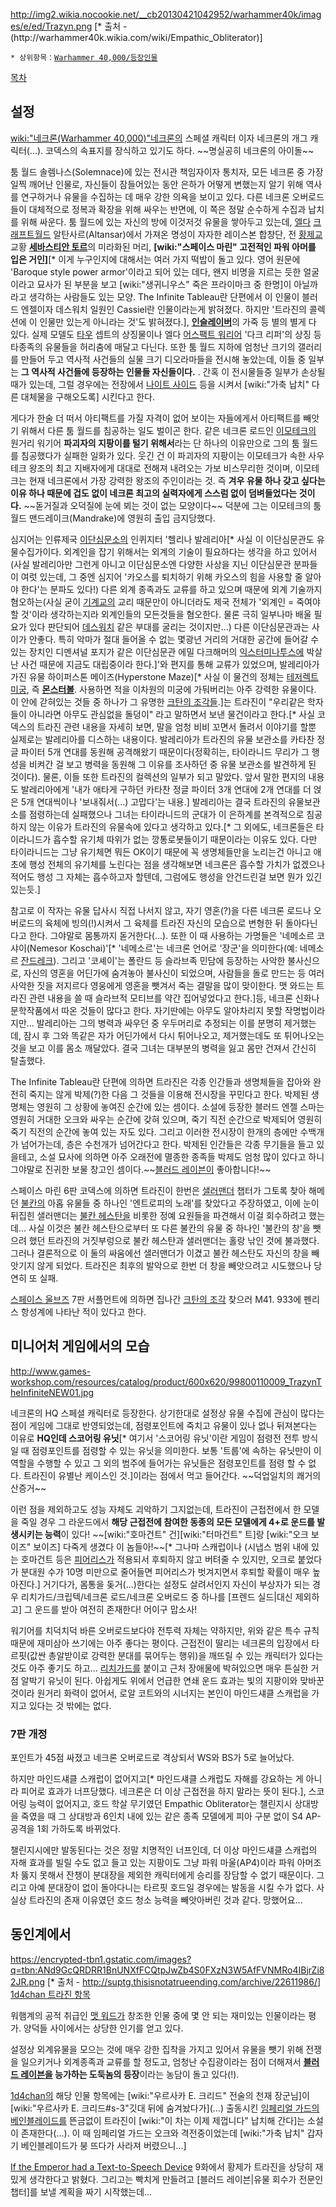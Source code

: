 {{{+1 '''Trazyn the Infinite, Archeovist of the Solemnace Galleries'''}}}
{{{+1 솔렘나스 전시관의 책임자, 영겁의 트라진}}}

http://img2.wikia.nocookie.net/__cb20130421042952/warhammer40k/images/e/ed/Trazyn.png
[* 출처 - (http://warhammer40k.wikia.com/wiki/Empathic_Obliterator)]

 * 상위항목：[[Warhammer 40,000/등장인물]]

[[목차]]

== 설정 ==
[[wiki:"네크론(Warhammer 40,000)"네크론]]의 스페셜 캐릭터 이자 네크론의 개그 캐릭터(...). 코덱스의 속표지를 장식하고 있기도 하다. ~~명실공히 네크론의 아이돌~~

툼 월드 솔렘나스(Solemnace)에 있는 전시관 책임자이자 통치자, 모든 네크론 중 가장 일찍 깨어난 인물로, 자신들이 잠들어있는 동안 은하가 어떻게 변했는지 알기 위해 역사를 연구하거나 유물을 수집하는 데 매우 강한 의욕을 보이고 있다. 다른 네크론 오버로드들이 대체적으로 정복과 확장을 위해 싸우는 반면에, 이 쪽은 정말 순수하게 수집과 납치를 위해 싸운다. 툼 월드에 있는 자신의 방에 이것저것 유물을 쌓아두고 있는데, [[엘다]] [[크래프트월드]] 알탄사르(Altansar)에서 가져온 명성이 자자한 레이스본 합창단, 전 [[황제교]] 교황 '''[[세바스티안 토르]]'''의 미라화된 머리, '''[wiki:"스페이스 마린" 고전적인 파워 아머를 입은 거인]'''[* 이게 누구인지에 대해서는 여러 가지 떡밥이 돌고 있다. 영어 원문에 'Baroque style power armor'이라고 되어 있는 데다, 왠지 비명을 지르는 듯한 얼굴이라고 묘사가 된 부분을 보고 [wiki:"생귀니우스" 죽은 프라이마크 중 한명]이 아닐까라고 생각하는 사람들도 있는 모양. The Infinite Tableau란 단편에서 이 인물이 블러드 엔젤이자 데스워치 일원인 Cassiel란 인물이라는게 밝혀졌다. 하지만 '트라진의 콜렉션에 이 인물만 있는게 아니라는 것'도 밝혀졌다.], '''[[인슬레이버]]'''의 가죽 등 별의 별게 다 있다. 실제 모델도 [[타우]] 셉트의 상징물이나 엘다 [[어스팩트 워리어]] '다크 리퍼'의 상징 등 타종족의 유물들을 허리춤에 매달고 다닌다. 또한 툼 월드 지하에 엄청난 크기의 갤러리를 만들어 두고 역사적 사건들의 실물 크기 디오라마들을 전시해 놓았는데, 이들 중 일부는 '''그 역사적 사건들에 등장하는 인물들 자신들이다.''' . 간혹 이 전시물들중 일부가 손상될 때가 있는데, 그럴 경우에는 전장에서 [[나이트 사이드]] 등을 시켜서 [wiki:"가축 납치" 다른 대체물을 구해오도록] 시킨다고 한다. 
 
게다가 한술 더 떠서 아티팩트를 가질 자격이 없어 보이는 자들에게서 아티팩트를 빼앗기 위해서 다른 툼 월드를 침공하는 일도 벌이곤 한다. 같은 네크론 로드인 [[이모테크]]의 원거리 워기어 '''파괴자의 지팡이를 털기 위해서'''라는 단 하나의 이유만으로 그의 툼 월드를 침공했다가 실패한 일화가 있다. 웃긴 건 이 파괴자의 지팡이는 이모테크가 속한 사우테크 왕조의 최고 지배자에게 대대로 전해져 내려오는 가보 비스무리한 것이며, 이모테크는 현재 네크론에서 가장 강력한 왕조의 주인이라는 것. 즉 '''겨우 유물 하나 갖고 싶다는 이유 하나 때문에 겁도 없이 네크론 최고의 실력자에게 스스럼 없이 덤벼들었다는 것이다.''' ~~돋거질과 오덕질에 눈에 뵈는 것이 없는 모양이다~~ 덕분에 그는 이모테크의 툼 월드 맨드레이크(Mandrake)에 영원히 출입 금지당했다.

심지어는 인류제국 [[이단심문소]]의 인퀴지터 '헬리나 발레리아[* 사실 이 이단심문관도 유물수집가이다. 외계인을 잡기 위해서는 외계의 기술이 필요하다는 생각을 하고 있어서(사실 발레리아만 그런게 아니고 이단심문소엔 다양한 사상을 지닌 이단심문관 분파들이 여럿 있는데, 그 중엔 심지어 '카오스를 퇴치하기 위해 카오스의 힘을 사용할 줄 알아야 한다'는 분파도 있다!) 다른 외계 종족과도 교류를 하고 있으며 때문에 외계 기술까지 혐오하는(사실 굳이 [[기계교]]의 교리 때문만이 아니더라도 제국 전체가 '외계인 = 죽여야 할 것'이라 생각하는지라 외계인들의 모든것들을 혐오한다. 물론 극히 일부나마 배울 필요가 있다 판단되어 [[데스워치]] 같은 부대를 굴리는 것이지만...) 다른 이단심문관과는 사이가 안좋다. 특히 악마가 절대 들어올 수 없는 몇광년 거리의 거대한 공간에 들어갈 수 있는 장치인 디멘셔널 포지가 같은 이단심문관 에밀 다크해머의 [[익스터미나투스]]에 박살난 사건 때문에 지금도 대립중이라 한다.]'와 편지를 통해 교류가 있었으며, 발레리아가 가진 유물 하이퍼스톤 메이즈(Hyperstone Maze)[* 사실 이 물건의 정체는 [[테저렉트 미궁]], 즉 '''[[몬스터볼]]'''. 사용하면 적을 이차원의 미궁에 가둬버리는 아주 강력한 유물이다. 이 안에 갇혀있는 것들 중 하나가 그 유명한 [[크탄의 조각]]들.]는 트라진이 "우리같은 학자들이 아니라면 아무도 관심없을 돌덩이" 라고 말하면서 보낸 물건이라고 한다.[* 사실 코덱스의 트라진 관련 내용을 자세히 보면, 말을 엄청 비비 꼬면서 돌려서 이야기를 할뿐 실제로는 발레리아를 디스하는 내용이다. 발레리아가 트라진의 유물 보관소를 카타찬 정글 파이터 5개 연대를 동원해 공격해왔기 때문이다(정확히는, 타이라니드 무리가 그 행성을 비켜간 걸 보고 병력을 동원해 그 이유를 조사하던 중 유물 보관소를 발견하게 된 것이다). 물론, 이들 또한 트라진의 컬렉션의 일부가 되고 말았다. 앞서 말한 편지의 내용도 발레리아에게 '내가 애타게 구하던 카타찬 정글 파이터 3개 연대에 2개 연대를 더 얹은 5개 연대씩이나 '보내줘서(...) 고맙다'는 내용.] 발레리아는 결국 트라진의 유물보관소를 점령하는데 실패했으나 그녀는 타이라니드의 군대가 이 은하계를 본격적으로 침공하지 않는 이유가 트라진의 유물속에 있다고 생각하고 있다.[* 그 외에도, 네크론들은 타이라니드가 흡수할 유기체 따위가 없는 깡통로봇들이기 때문이라는 이유도 있다. 다만 타이라니드는 그냥 유기체면 뭐든 OK이기 때문에 꼭 생명체들만을 노리는건 아니고 애초에 행성 전체의 유기체를 노린다는 점을 생각해보면 네크론은 흡수할 가치가 없겠으나 적어도 행성 그 자체는 흡수하고자 할텐데, 그럼에도 행성을 안건드린걸 보면 뭔가 있긴 있는듯.]

참고로 이 작자는 유물 답사시 직접 나서지 않고, 자기 영혼(?)을 다른 네크론 로드나 오버로드의 육체에 빙의(!)시켜서 그 육체를 트라진 자신의 모습으로 변형한 뒤 돌아다닌다고 한다. 그야말로 몸통까지 돋거한다(...). 또한 이 때 사용하는 가명들은 '네메소르 코샤이(Nemesor Koschai)'[* '네메소르'는 네크론 언어로 '장군'을 의미한다(예: 네메소르 [[잔드레크]]). 그리고 '코셰이'는 폴란드 등 슬라브족 민담에 등장하는 사악한 불사신으로, 자신의 영혼을 어딘가에 숨겨놓아 불사신이 되었으며, 사람들을 돌로 만드는 등 여러 사악한 짓을 저지르다 영웅에게 영혼을 뺏겨서 죽는 결말을 많이 맞이한다. 맷 와드는 트라진 관련 내용을 쓸 때 슬라브적 모티브를 약간 집어넣었다고 한다.]등, 네크론 신화나 문학작품에서 따온 것들이 많다고 한다. 자기딴에는 아무도 알아차리지 못할 작명법이라지만... 발레리아는 그의 병력과 싸우던 중 우두머리로 추정되는 이를 분명히 제거했는데, 잠시 후 그와 똑같은 자가 어딘가에서 다시 튀어나오고, 제거했는데도 또 튀어나오는 것을 보고 이를 몸소 깨달았다. 결국 그녀는 대부분의 병력을 잃고 몸만 건져서 간신히 탈출했다.

The Infinite Tableau란 단편에 의하면 트라진은 각종 인간들과 생명체들을 잡아와 완전히 죽지는 않게 박제(?)한 다음 그 것들을 이용해 전시장을 꾸민다고 한다. 박제된 생명체는 영원히 그 상황에 놓여진 순간에 있는 셈이다. 소설에 등장한 블러드 엔젤 스마는 영원히 거대한 오크와 싸우는 순간에 갖혀 있으며, 죽기 직전 순간으로 박제되어 영원히 죽기 직전의 순간에 놓여 있는 자도 있다. 그리고 이러한 전시장이 한개의 층에만 수백개가 넘어가는데, 층은 수천개가 넘어간다고 한다. 박제된 인간들은 각종 무기들을 들고 있을테고, 소설 묘사에 의하면 아주 오래전에 멸종한 종족들 박제도 엄청 많이 있다고 하니 그야말로 진귀한 보물 창고인 셈이다.~~[[블러드 레이븐]]이 좋아합니다!~~

스페이스 마린 6판 코덱스에 의하면 트라진이 한번은 [[샐러맨더]] 챕터가 그토록 찾아 해메던 [[불칸]]의 아홉 유물들 중 하나인 '엔트로피의 노래'를 찾았다고 주장하였고, 이에 눈이 뒤집힌 샐러맨더는 [[불칸 헤스탄]]을 비롯한 정예 요원들을 파견해서 이걸 회수하려고 했는데... 사실 이것은 불칸 헤스탄으로부터 또 다른 불칸의 유물 중 하나인 '불칸의 창'을 뺏으려 했던 트라진의 거짓부렁으로 불칸 헤스탄과 샐러맨더는 홀랑 낚인 것에 불과했다. 그러나 결론적으로 이 둘의 싸움에선 샐러맨더가 이겼고 불칸 헤스탄도 자신의 창을 빼앗기지 않게 되었다. 트라진은 최후의 발악으로 한번 더 창을 빼앗으려고 시도했으나 당연히 또 실패.

[[스페이스 울브즈]] 7판 서플먼트에 의하면 집나간 [[크탄의 조각]] 찾으러 M41. 933에 펜리스 항성계에 나타난 적이 있다고 한다. 


== 미니어처 게임에서의 모습 ==

http://www.games-workshop.com/resources/catalog/product/600x620/99800110009_TrazynTheInfiniteNEW01.jpg

네크론의 HQ 스페셜 캐릭터로 등장한다. 상기한대로 설정상 유물 수집에 관심이 많다는 점이 게임에 그대로 반영되었는데, 점령포인트에 죽치고 유물이 있나 없나 뒤져본다는 이유로 '''HQ인데 스코어링 유닛'''[* 여기서 '스코어링 유닛'이란 게임이 점령전 전투 방식일 때 점령포인트를 점령할 수 있는 유닛을 의미한다. 보통 '트룹'에 속하는 유닛만이 이 역할을 수행할 수 있고 그 외의 범주에 들어가는 유닛들은 점령포인트를 점령 할 수 없다. 트라진이 유별난 케이스인 것.]이라는 점에서 먹고 들어간다. ~~덕업일치의 쾌거의 산증거~~

이런 점을 제외하고도 성능 자체도 괴악하기 그지없는데, 트라진이 근접전에서 한 모델을 죽일 경우 그 라운드에서 '''해당 근접전에 참여한 동종의 모든 모델에게 4+로 운드를 발생시키는 능력'''이 있다! ~~[wiki:"호마건트" 건][wiki:"터마건트" 트]랑 [wiki:"오크 보이즈" 보이즈] 다죽게 생겼다 이 놈들아!~~[* 그나마  스캐럽이나 (시냅스 범위 내에 있는 호마건트 등은 [[피어리스]]가 적용되서 후퇴하지 않고 버텨줄 수 있지만, 오크로 붙었다가 분대원 수가 10명 미만으로 줄어들면 피어리스가 벗겨지면서 후퇴할 확률이 매우 높아진다.] 거기다가, 몸통을 돚거(...)한다는 설정도 살려서인지 자신이 부상자가 되는 경우 리치가드/크립텍/네크론 로드/네크론 오버로드 중 하나를 [프렌드 실드|대신 제외하고] 그 운드를 받아 여전히 존재한다! 어이구 맙소사!

워기어를 치덕치덕 바른 오버로드보다야 전투력 자체는 약하지만, 위와 같은 특수 규칙 때문에 재미삼아 쓰기에는 아주 좋다는 평이다. 근접전이 딸리는 네크론의 입장에서 타르핏(값싼 총알받이로 강력한 분대를 묶어두는 행위)을 깨뜨릴 수 있는 캐릭터가 있다는 것도 아주 좋기도 하고... [[리치가드]]를 붙이고 근처 장애물에 박혀있으면 매우 튼실한 거점 알박기 유닛이 된다. 아쉽게도 위에서 언급한 연쇄 운드 효과는 빛의 지팡이와 맞바꾼 것이라 원거리 화력이 없어서, 로알 코트와의 시너지는 본인이 마인드섀클 스캐럽을 가지고 있다는 것 밖에는 없다.

=== 7판 개정 ===
포인트가 45점 싸졌고 네크론 오버로드로 격상되서 WS와 BS가 5로 늘어났다.

하지만 마인드섀클 스캐럽이 없어지고[* 마인드섀클 스캐럽도 자해를 강요하는 게 아니라 피어로 효과가 너프당했다. 네크론은 더 이상 근접전을 하지 말라는 뜻이 된다.], 스코어링 능력이 없어지고, 호드 학살 무기였던 Empathic Obliterator는 챌린지시 상대방을 죽였을 때 그 상대방과 6인치 내에 있는 같은 종족 모델에게 피아 구분 없이 S4 AP- 공격을 1회 가하도록 바뀌었다.

챌린지시에만 발동된다는 것은 정말 치명적인 너프인데, 더 이상 마인드섀클 스캐럽의 자해 효과를 빌릴 수도 없고 들고 있는 지팡이도 그냥 파워 마울(AP4)이라 파워 아머조차 뚫지 못해서 잔챙이 분대장을 제외한 캐릭터에게 승리를 장담할 수 없기 때문이다. 그리고 아예 분대장이 없이 돌아다니는 타르핏 호드일 경우에는 발동을 시킬 수가 없다. 사실상 트라진의 존재 이유였던 호드 청소 능력을 빼앗아버린 것과 같다. 망했어요...

== 동인계에서 ==
https://encrypted-tbn1.gstatic.com/images?q=tbn:ANd9GcQRDRR1BnUNXfFCQtpJwZb4S0FXzN3W5AfFVNMRo4IBjrZi82JR.png
[* 출처 - http://suptg.thisisnotatrueending.com/archive/22611986/]
[http://1d4chan.org/wiki/Trazyn_the_Infinite 1d4chan 트라진 항목]

워햄계의 공적 취급인 [[맷 워드]]가 창조한 인물 중에 몇 안 되는 재미있는 인물이라는 평가. 양덕들 사이에서는 상당한 인기를 얻고 있다. 

설정상 외계유물을 모으는 것에 매우 강한 집착을 가지고 있어서 유물을 뺏기 위해 전쟁을 일으키거나 외계종족과 교류를 할 정도고, 엄청난 수집광이라는 점이 더해져서 '''[[블러드 레이븐]]을 능가하는 도둑놈의 등장'''이라는 농담이 돌고 있다(!).

[[1d4chan]]의 해당 인물 항목에는 [wiki:"우르사카 E. 크리드" 전술의 천재 장군님]이 [wiki:"우르사카 E. 크리드#s-3"깃대 뒤에 숨겨놨다가](...) 출동시킨 [[임페리얼 가드]]의 [[베인블레이드]]를 뜬금없이 트라진이 [wiki:"이 차는 이제 제껍니다" 납치해 간다]는 소설이 존재한다(...). 이 때 임페리얼 가드는 오크와 격전중이었는데 [wiki:"가축 납치" 갑자기 베인블레이드가 붕 뜨다가 사라져 버렸으니...]

[[If the Emperor had a Text-to-Speech Device]] 9화에서 황제가 트라진을 상당히 재밌게 생각한다고 밝혔다. 그리고는 빡치게 만들려고 [블러드 레이븐|유물 회수가 전문인 챕터]를 보낼 계획을 짜기 시작했는데...
